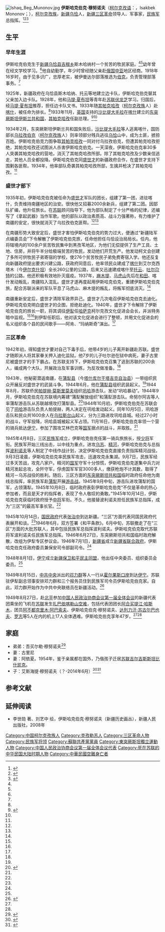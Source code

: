 [[File:Ishaq_Beg_Munonov.jpg|thumb]]
'''伊斯哈克伯克·穆努诺夫'''（[[柯尔克孜语|柯尔克孜语]]：{{lang|ar|ىساقبەك مونونوۋ}}，Isakbek Mononov；{{bd|1902年||1949年|8月27日}}），[[柯尔克孜族|柯尔克孜族]]，[[新疆|新疆]][[乌恰县|乌恰]]人，[[新疆|新疆]][[三区革命|三区革命]]领导人、军事家，[[民族军|民族军]]总指挥。<ref name="MZB">{{Cite web |url=http://www.mzb.com.cn/html/report/149738-1.htm |title=柯尔克孜族将领——伊斯哈克拜克・木农阿吉，中国民族宗教网，2010-10-27 |accessdate=2010-11-04 |archive-date=2014-05-08 |archive-url=https://web.archive.org/web/20140508025831/http://www.mzb.com.cn/html/report/149738-1.htm |dead-url=no }}</ref><ref name=cihai>{{cite book|author=辞海编纂委员会 |title=辞海（1999年版） |format=M |edition=1 |location=上海 |publisher=上海辞书出版社 |date=2000 |pages= |id= ISBN 7-5326-0630-9}}</ref><ref name=adili>{{cite book|author=阿地里·居玛吐尔地|title=中华民族全书·中国柯尔克孜族|location=银川|publisher=宁夏人民出版社|date=2012年|id= ISBN 9787227047582}}</ref>

==生平==
===早年生涯===
伊斯哈克伯克生于[[新疆|新疆]][[乌恰县|乌恰县]][[吉根乡|吉根乡]]斯木哈纳村一个贫苦的牧民家庭。<ref name=adili/><ref name="MZB"/>幼年曾在经文学校学习。<ref name="MZB"/>他自幼勤学，年少时曾经随父亲赴[[俄国|俄国]][[中亚|中亚]]地区经商。1918年16岁时，由于见多识广，忠厚老实，被伊曼达尔部落推选为[[伯克|伯克]]，负责管理部落事务。<ref name=adili/>

1925年，新疆政府在乌恰县斯木哈纳、托云等地建立边卡队，伊斯哈克伯克替其父亲加入边卡队。1928年，他和[[马提·夏布坦|马提·夏布坦]]等青年赴[[苏联|苏联]][[伏龙芝|伏龙芝]]学习。归国后，经[[马提·夏布坦|马提·夏布坦]]推荐，担任边卡队文书。1933年随[[其帕克哈孜|其帕克哈孜]]（[[柯尔克孜族|柯尔克孜族]]人）赴[[喀什|喀什]]，被任命为排长。<ref name=adili/>1933年11月，[[英国|英国]]支持的[[沙比提大毛拉|沙比提大毛拉]]在[[喀什|喀什]]建立的[[东突厥斯坦伊斯兰共和国|东突厥斯坦伊斯兰共和国]]，[[其帕克哈孜|其帕克哈孜]]任副总理。<ref>{{Cite web |url=http://www.xjkz.gov.cn/39cc5c7c-4adf-4822-9fab-f443cbcac676_1.html |title=现代柯尔克孜族，克州人民政府网，2007-10-9 |access-date=2014-05-07 |archive-url=https://web.archive.org/web/20150402124734/http://www.xjkz.gov.cn/39cc5c7c-4adf-4822-9fab-f443cbcac676_1.html |archive-date=2015-04-02 |dead-url=yes }}</ref><ref name=adili/>

1934年2月，东突厥斯坦伊斯兰共和国失败后，[[沙比提大毛拉|沙比提大毛拉]]等人逃离喀什，国防部长[[乌拉孜伯克|乌拉孜伯克]]（[[柯尔克孜族|柯尔克孜族]]人）则率领部分残兵逃往[[乌恰|乌恰]]山中，成为土匪，掳掠百姓。伊斯哈克伯克力图争取[[其帕克哈孜|其帕克哈孜]]一同对付乌拉孜伯克，但遭其帕克哈孜拒绝，其帕克哈孜还试图派人杀害伊斯哈克伯克。一天深夜，伊斯哈克伯克率30多人突袭其帕克哈孜的营地，消灭了其帕克哈孜所部。除了其帕克哈孜及少数亲信逃走，其他人员全都投降。伊斯哈克伯克同[[盛世才|盛世才]]的新疆政府合作，在盛世才支持下围剿各匪帮。1934年，他率部队奇袭其帕克哈孜所部，生擒并枪决了其帕克哈孜。<ref name=adili/>

===盛世才部下===
1935年初，伊斯哈克伯克被任命为[[盛世才|盛世才]]军队的团长，组建了第一团，进驻喀什，负责维持南疆地区的治安。很快他又招募2000余新兵，组建了第二团。因部队扩编，他升任旅长。在[[苏联|苏联]]顾问指导下，他为部队制定了十分严格的纪律，还编写了《拿起武器》当作军歌。他的部队以政治素质高、战斗力强著称，有力维护了南疆的安定，很快就消灭了乌拉孜伯克匪帮。<ref name=adili/><ref name="MZB"/>

在南疆形势大致安定后，盛世才害怕伊斯哈克伯克的势力过大，便通过“新疆陆军点编委员会”下令解散了伊斯哈克伯克旅，任命他担任乌恰设治局局长。任内，他将辖境内的100余户贫苦牧民集中到黑孜苇地区，为他们无偿提供了生产工具、土地、住房，并将牛羊分给极端贫苦的牧民，发动他们开荒生产。他发动柯文会创建了多所可供牧民子弟寄宿的学校，使276个贫苦牧民子弟免费寄宿入学。他还反复向新疆政府提出要求兴建公路，获政府同意后，他率领民众建成了[[喀什|喀什]]到艾尔克西塔木（今[[伊尔克什坦口岸|伊尔克什坦]]）全长260公里的公路，后来又迅速建成喀什至[[托云乡|托云]]、[[吐尔尕特口岸|吐尔尕特]]的公路。他还积极有效地扑灭瘟疫。1937年，[[馬木提·穆依提|麻木提]]、[[马虎山|马虎山]]先后在[[和田|和田]]、喀什发动叛乱，南疆陷入混乱。盛世才遂再度起用伊斯哈克伯克，重建伊斯哈克伯克旅，配合苏联派来的军队平息了马虎山、麻木提的叛乱，将叛军彻底消灭。<ref name=adili/>

南疆重新安定后，盛世才清除军政界异己。盛世才几次电召伊斯哈克伯克去迪化。伊斯哈克伯克明白盛世才的企图，拒绝赴迪化。1940年，盛世才下令解除了伊斯哈克伯克的旅长一职，将其调往[[伊犁|伊犁]]任[[哈萨克|哈萨克]]柯尔克孜文化促进会会长，并派特务暗中监视。<ref name=adili/><ref name="MZB"/>到伊犁任职后，他对该文化促进会进行了整顿，并用文化促进会的名义组织各个县的民间歌手——阿肯、“玛纳斯奇”演出。<ref name=adili/>

===三区革命===
1942年初，得知盛世才要对自己下毒手后，他带4岁的儿子离开新疆赴苏联。盛世才随即派人将其家眷关押入迪化监狱。他7岁的儿子吐尔逊在狱中病死，妻子古里尼被盛世才的手下霸占。在苏联支持下，伊斯哈克伯克召集了逃到苏联的200余人，编成两个大队，开展政治及军事训练，为反攻做准备。<ref name=adili/>

1943年，他秘密潜返南疆，在[[蒲犁县|蒲犁县]]（今[[塔什库尔干塔吉克自治县|塔什库尔干塔吉克自治县]]）一带组织民众开展反对盛世才的武装斗争。1944年6月，他在[[蒲犁县|蒲犁县]]组织武装起义。<ref name="MZB"/>1944年8月，苏联侨民[[帕提赫·莫斯里莫夫|帕提赫·莫斯里莫夫]]组织[[尼勒克县|巩哈]]游击队，发动“巩哈暴动”。1944年9月，伊斯哈克伯克在苏联境内筹建“蒲犁解放组织”和蒲犁游击队。命努尔阿吉等人率蒲犁游击队从苏联越境攻打蒲犁县。<ref name="WXD">{{cite web|title=王欣登：抗战时期苏联对新疆的扩张渗透与“三区革命”|url=http://www.21ccom.net/articles/lsjd/article_201001204459.html|date=2010-01-20|publisher=[[共识网|共识网]]|journal=伊犁教育学院学报 2003年6月第16卷第2期|archiveurl=https://web.archive.org/web/20160304082935/http://www.21ccom.net/articles/lsjd/article_201001204459.html|archivedate=2016-03-04|deadurl=yes|accessdate=2014-05-07}}</ref>1944年10月初，伊斯哈克伯克在苏联会见了[[尼勒克县|巩哈]]游击队负责人帕提赫，两人决定在巩哈发动起义。同年10月5日，巩哈游击队和民众共1600余人在[[乌拉斯台山|乌拉斯台山]]起义，分为三路进攻巩哈县城。经过27小时的战斗，守军投降，巩哈县城被起义军占领。11月16日，伊斯哈克伯克率领一个营的骑兵抵达[[伊宁|伊宁]]，参加了围攻艾林巴克等[[中華民國國軍|国军]]据点的战斗，并取胜。<ref name=adili/>

1945年4月8日，三区[[民族军|民族军]]成立，伊斯哈克伯克任第一骑兵旅旅长，授[[少将|少将]]军衔。民族军开始三线出击，以中线为重点，进攻[[乌苏|乌苏]]、[[精河|精河]]，伊斯哈克伯克与总指挥[[伊万·波利诺夫|波利诺夫]]等人制定了中线作战计划，决定伊斯哈克伯克直接负责指挥精河战役。9月3日凌晨，伊斯哈克伯克率民族军攻击，迅速攻克永集湖。9月7日，民族军经过多天苦战，攻克八家户。精河的[[中華民國國軍|国军]]守军十分惊慌，伊斯哈克伯克遂集中兵力对精河发起总攻，全歼守军，俘虏国军军官3000多人，缴获枪炮不计其数，取得了精河－乌苏战役的胜利。随后，三区方面的[[东突厥斯坦第二共和国|东突厥斯坦共和国]]临时政府任命他为南线总指挥，率民族军赴[[蒲犁|蒲犁]]开展[[游击战|游击战]]。1945年9月中旬，游击队进攻蒲犁的国军，占领蒲犁。1945年10月8日，临时政府表彰伊斯哈克伯克“不仅是革命的热心参加者，而且是天才的指挥者，表现了令人敬叹的勇敢。”1945年10月14日，伊斯哈克伯克获临时政府授予[[中将|中将]]军衔。不久，他接替波利诺夫担任民族军总指挥，成为“三区”的最高军事长官。<ref name=adili/>

1945年10月14日，[[国民政府|国民政府]]代表[[张治中|张治中]]到达新疆。“三区”方面代表同国民政府代表展开和谈。<ref name=adili/>1946年6月，双方签署《和平条款》。6月中旬，苏联撤走了在“三区”方面的大批苏联人，其中包括民族军总指挥波利诺夫。伊斯哈克伯克取代苏联将军波利诺夫任民族军总指挥。1946年6月27日，东突厥斯坦共和国临时政府解散，改组为伊犁专区参议会。1946年7月1日，[[新疆省|新疆省]]成立[[新疆省联合政府|新疆省联合政府]]，伊斯哈克伯克任政府委员兼保安司令部副司令。<ref name=adili/>

1948年8月1日，[[伊宁|伊宁]]成立[[新疆保卫和平民主同盟|新疆保卫和平民主同盟]]，他出任中央委员、组织委员会委员。<ref name=adili/>

1949年8月15日，[[中共中央|中共中央]]派出的[[邓力群|邓力群]]等人一行从[[霍尔果斯口岸|霍尔果斯口岸]]到达[[伊宁|伊宁]]。苏联驻伊犁副总领事安排邓力群和三个报务员住到民族军司令员伊斯哈克伯克家。自此，邓力群开始作为中共中央联络员在新疆活动。<ref>{{cite web|title=邓力群：初到新疆的历程(2)|url=http://www.21ccom.net/articles/rwcq/article_2012051860020_2.html|date=2012-05-18|publisher=[[共识网|共识网]]|journal=当代中国史研究2012年第2期|archiveurl=https://web.archive.org/web/20160305215306/http://www.21ccom.net/articles/rwcq/article_2012051860020_2.html|archivedate=2016-03-05|deadurl=yes|accessdate=2014-05-07}}</ref>

1949年8月27日，赴[[北平|北平]]参加[[中国人民政治协商会议第一届全体会议|中国人民政治协商会议第一届全体会议]]的新疆代表团乘坐的飞机在[[苏联|苏联]]发生[[扎巴依喀勒山空难|扎巴依喀勒山空难]]，包括代表团团长[[阿合买提江·哈斯木|阿合买提江·哈斯木]]，团员[[阿不都克里木·阿巴索夫|阿不都克里木·阿巴索夫]]、伊斯哈克伯克·穆努诺夫、[[达列力汗·苏古尔巴也夫|达列力汗·苏古尔巴也夫]]、[[罗志|罗志]]等5人在内的机上17人全体遇难。伊斯哈克伯克享年47岁。<ref name=adili/><ref name="MZB"/>

== 家庭 ==
* 弟弟：吾买尔勒·穆努诺夫<ref>{{Cite web |url=http://www.xjkunlun.cn/dswx/gzdt/2014/3360849.htm |title=中共中央政治局委员、自治区党委书记张春贤会见阿合买提江、伊斯哈克伯克、阿巴索夫、达列力汗、罗志等五位烈士亲属代表，昆仑网，2014-09-01 |accessdate=2015-03-13 |archive-date=2015-04-02 |archive-url=https://web.archive.org/web/20150402100907/http://www.xjkunlun.cn/dswx/gzdt/2014/3360849.htm |dead-url=no }}</ref>
* 妻：古里尼
* 妻：阿依夏。1954年，鉴于亲属都在国外，乃偕孩子迁居[[苏联|苏联]][[吉尔吉斯斯坦|吉尔吉斯斯坦]][[比什凯克|比什凯克]]。
* 子：艾斯海提·穆努诺夫（？-2014年6月）<ref>{{Cite web |url=http://j.news.163.com/docs/10/2014082818/A4QDMFED9001MFEE.html |title=加尼别克•穆努诺夫：为维护祖国统一和民族团结而献身，网易，2014-08-28 |accessdate=2015-03-13 |archive-date=2016-03-05 |archive-url=https://web.archive.org/web/20160305035837/http://j.news.163.com/docs/10/2014082818/A4QDMFED9001MFEE.html |dead-url=no }}</ref><ref>{{Cite web |url=http://www.xjkunlun.cn/dswx/rwcl/2014/3365830.htm |title=努尔丁•穆努诺夫，为祖国统一与民族团结而奋斗——深切缅怀我的爷爷伊斯哈克伯克•穆努诺夫烈士，昆仑网，2014-09-09 |accessdate=2015-03-13 |archive-date=2015-04-02 |archive-url=https://web.archive.org/web/20150402102627/http://www.xjkunlun.cn/dswx/rwcl/2014/3365830.htm |dead-url=no }}</ref>

== 参考文献 ==
{{reflist}}

== 延伸阅读 ==
* 李世勋 著、刘艺中 绘，伊斯哈克伯克·穆努诺夫（新疆历史画丛），新疆人民出版社，2008年

{{Authority control}}
{{DEFAULTSORT:Mononov}}
[[Category:中国柯尔克孜族人|Category:中国柯尔克孜族人]]
[[Category:克孜勒苏人|Category:克孜勒苏人]]
[[Category:三区革命人物|Category:三区革命人物]]
[[Category:民族军将领|Category:民族军将领]]
[[Category:蘇聯共產黨黨員|Category:蘇聯共產黨黨員]]
[[Category:東突厥斯坦獨立運動人物|Category:東突厥斯坦獨立運動人物]]
[[Category:中国人民政治协商会议第一届全体会议代表|Category:中国人民政治协商会议第一届全体会议代表]]
[[Category:死在苏联的中华民国大陆时期人物|Category:死在苏联的中华民国大陆时期人物]]
[[Category:中華民國空難身亡者|Category:中華民國空難身亡者]]